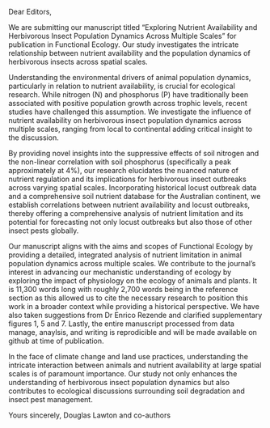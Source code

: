 Dear Editors, 

We are submitting our manuscript titled "Exploring Nutrient Availability and Herbivorous Insect Population Dynamics Across Multiple Scales" for publication in Functional Ecology. Our study investigates the intricate relationship between nutrient availability and the population dynamics of herbivorous insects across spatial scales. 

Understanding the environmental drivers of animal population dynamics, particularly in relation to nutrient availability, is crucial for ecological research. While nitrogen (N) and phosphorus (P) have traditionally been associated with positive population growth across trophic levels, recent studies have challenged this assumption. We investigate the influence of nutrient availability on herbivorous insect population dynamics across multiple scales, ranging from local to continental adding critical insight to the discussion. 

By providing novel insights into the suppressive effects of soil nitrogen and the non-linear correlation with soil phosphorus (specifically a peak approximately at 4%), our research elucidates the nuanced nature of nutrient regulation and its implications for herbivorous insect outbreaks across varying spatial scales. Incorporating historical locust outbreak data and a comprehensive soil nutrient database for the Australian continent, we establish correlations between nutrient availability and locust outbreaks, thereby offering a comprehensive analysis of nutrient limitation and its potential for forecasting not only locust outbreaks but also those of other insect pests globally. 

Our manuscript aligns with the aims and scopes of Functional Ecology by providing a detailed, integrated analysis of nutrient limitation in animal population dynamics across multiple scales. We contribute to the journal's interest in advancing our mechanistic understanding of ecology by exploring the impact of physiology on the ecology of animals and plants. It is 11,300 words long with roughly 2,700 words being in the reference section as this allowed us to cite the necessary research to position this work in a broader context while providing a historical perspective. We have also taken suggestions from Dr Enrico Rezende and clarified supplementary figures 1, 5 and 7. Lastly, the entire manuscript processed from data manage, anaylsis, and writing is reprodicible and will be made available on github at time of publication.

In the face of climate change and land use practices, understanding the intricate interaction between animals and nutrient availability at large spatial scales is of paramount importance. Our study not only enhances the understanding of herbivorous insect population dynamics but also contributes to ecological discussions surrounding soil degradation and insect pest management. 

Yours sincerely,
Douglas Lawton and co-authors

